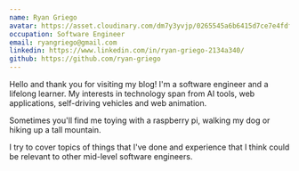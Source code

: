 ```yaml
---
name: Ryan Griego
avatar: https://asset.cloudinary.com/dm7y3yvjp/0265545a6b6415d7ce7e4fdf61bb5276
occupation: Software Engineer
email: ryangriego@gmail.com
linkedin: https://www.linkedin.com/in/ryan-griego-2134a340/
github: https://github.com/ryan-griego
---
```


Hello and thank you for visiting my blog! I'm a software engineer and a lifelong learner. My interests in technology span from AI tools, web applications, self-driving vehicles and web animation.

Sometimes you'll find me toying with a raspberry pi, walking my dog or hiking up a tall mountain.

I try to cover topics of things that I've done and experience that I think could be relevant to other mid-level software engineers.

